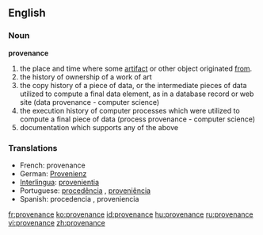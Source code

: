 ==English==

===Noun===
'''provenance'''

# the place and time where some [[artifact]] or other object originated [[from]].
# the history of ownership of a work of art
# the copy history of a piece of data, or the intermediate pieces of data utilized to compute a final data element, as in a database record or web site (data provenance - computer science)
# the execution history of computer processes which were utilized to compute a final piece of data (process provenance - computer science)
# documentation which supports any of the above

===Translations===
{{rfc-level|Translations at L3+ (AutoFormat would have corrected level of Translations)}}
*French: provenance {{f}}
*German: [[Provenienz]] {{f}}
*[[Interlingua]]: [[provenientia]]
*Portuguese: [[procedência]] {{f}}, [[proveniência]] {{f}}
*Spanish: procedencia {{f}}, proveniencia {{f}}


[[fr:provenance]]
[[ko:provenance]]
[[id:provenance]]
[[hu:provenance]]
[[ru:provenance]]
[[vi:provenance]]
[[zh:provenance]]